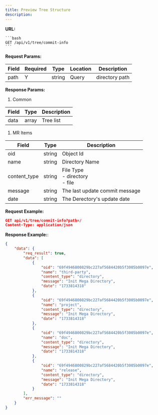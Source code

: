 ```yaml
---
title: Preview Tree Structure
description: 
---
```


**URL:**

    ```bash
    GET /api/v1/tree/commit-info
    ```

**Request Params:**

| **Field** | **Required** | **Type** | **Location** | **Description** |
| --------- | ------------ | -------- | ------------ | --------------- |
| path      | Y            | string   | Query        | directory path  |



**Response Params:**
1. Common

| **Field** | **Type** | **Description** |
| --------- | -------- | --------------- |
| data      | array    | Tree list       |

1. MR Items

| **Field**    | **Type** | **Description**                         |
| ------------ | -------- | --------------------------------------- |
| oid          | string   | Object Id                               |
| name         | string   | Directory Name                          |
| content_type | string   | File Type <br/> - directory<br/> - file |
| message      | string   | The last update commit message          |
| date         | string   | The Derectory's update date             |



**Request Example:**

```json
GET api/v1/tree/commit-info?path=/
Content-Type: application/json
```

**Response Example:**:
```json
{
    "data": {
        "req_result": true,
        "data": [
            {
                "oid": "69f4946800829bc227af5684420b5f3005b0097e",
                "name": "third-party",
                "content_type": "directory",
                "message": "Init Mega Directory",
                "date": "1733814318"
            },
            {
                "oid": "69f4946800829bc227af5684420b5f3005b0097e",
                "name": "project",
                "content_type": "directory",
                "message": "Init Mega Directory",
                "date": "1733814318"
            },
            {
                "oid": "69f4946800829bc227af5684420b5f3005b0097e",
                "name": "doc",
                "content_type": "directory",
                "message": "Init Mega Directory",
                "date": "1733814318"
            },
            {
                "oid": "69f4946800829bc227af5684420b5f3005b0097e",
                "name": "release",
                "content_type": "directory",
                "message": "Init Mega Directory",
                "date": "1733814318"
            }
        ],
        "err_message": ""
    }
}
```

